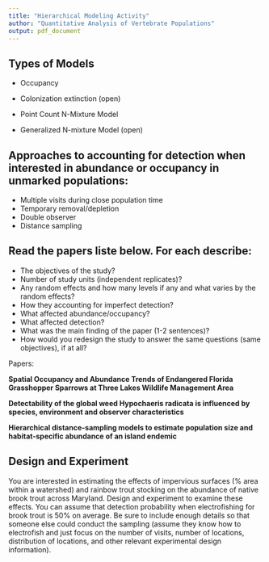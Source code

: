 ---
title: "Hierarchical Modeling Activity"
author: "Quantitative Analysis of Vertebrate Populations"
output: pdf_document
---

## Types of Models

* Occupancy
* Colonization extinction (open)

* Point Count N-Mixture Model
* Generalized N-mixture Model (open)

## Approaches to accounting for detection when interested in abundance or occupancy in unmarked populations:

* Multiple visits during close population time
* Temporary removal/depletion
* Double observer
* Distance sampling


## Read the papers liste below. For each describe: 

* The objectives of the study?
* Number of study units (independent replicates)?
* Any random effects and how many levels if any and what varies by the random effects?
* How they accounting for imperfect detection?
* What affected abundance/occupancy?
* What affected detection?
* What was the main finding of the paper (1-2 sentences)?
* How would you redesign the study to answer the same questions (same objectives), if at all?

Papers: 

**Spatial Occupancy and Abundance Trends of Endangered Florida Grasshopper Sparrows at Three Lakes Wildlife Management Area**

**Detectability of the global weed Hypochaeris radicata is influenced by species, environment and observer characteristics**

**Hierarchical distance-sampling models to estimate population size and habitat-specific abundance of an island endemic**
 
## Design and Experiment

You are interested in estimating the effects of impervious surfaces (% area within a watershed) and rainbow trout stocking on the abundance of native brook trout across Maryland. Design and experiment to examine these effects. You can assume that detection probability when electrofishing for brook trout is 50% on average. Be sure to include enough details so that someone else could conduct the sampling (assume they know how to electrofish and just focus on the number of visits, number of locations, distribution of locations, and other relevant experimental design information).





